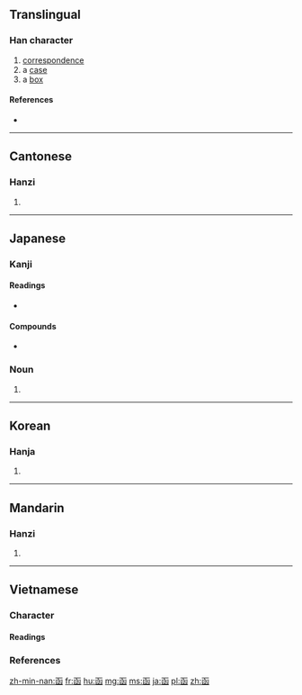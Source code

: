 {{also|凾}}
==Translingual==

===Han character===
{{Han char|rn=17|rad=凵|as=06|sn=8|four=1077<sub>2</sub>|canj=山弓水 (UNE), 弓山水 (NUE)}}

# [[correspondence]]
# a [[case]]
# a [[box]]

====References====
* {{Han ref|kx=0135.160|dkj=01826|dj=0303.100|hdz=10309.090|uh=51FD|ud=20989|bh=A8E7|bd=43239}}

----

==Cantonese==

===Hanzi===
{{yue-hanzi|jyut=haam4|y=haam4}}

# {{defn|lang=yue|sort=凵06}}

----

==Japanese==

===Kanji===
{{ja-kanji|grade=|rs=凵06}}

====Readings====
* {{ja-readings|on=[[かん]] (kan)|kun=[[いれる]] (ireru), [[はこ]] (hako)}}

====Compounds====
{{ja-kanjitab|はこ|yomi=k}}
* {{l|ja|函館|tr=[[はこだて]], Hakodate}}

===Noun===
{{ja-noun|はこ}} 

# {{alternative form of|箱|lang=ja}}

----

==Korean==

===Hanja===
{{ko-hanja|hangeul=함|rv=ham|mr=ham}}

# {{defn|lang=ko|sort=凵06}}

----

==Mandarin==

===Hanzi===
{{cmn-hanzi|pin=[[hán]] ([[han2]])|wg=han<sup>2</sup>}}

# {{defn|lang=cmn|sort=凵06}}

----

==Vietnamese==

===Character===

====Readings====
{{vi-readings|hv=hàm|nom=hòm, hàm|sort=凵06}}

===References===
{{R:WinVNKey:Lê Sơn Thanh}}

[[zh-min-nan:函]]
[[fr:函]]
[[hu:函]]
[[mg:函]]
[[ms:函]]
[[ja:函]]
[[pl:函]]
[[zh:函]]